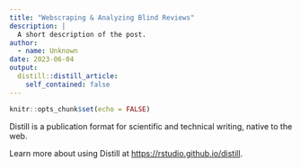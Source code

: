 ```yaml
---
title: "Webscraping & Analyzing Blind Reviews"
description: |
  A short description of the post.
author:
  - name: Unknown
date: 2023-06-04
output:
  distill::distill_article:
    self_contained: false
---
```



```r
knitr::opts_chunk$set(echo = FALSE)
```

Distill is a publication format for scientific and technical writing, native to the web.

Learn more about using Distill at <https://rstudio.github.io/distill>.


